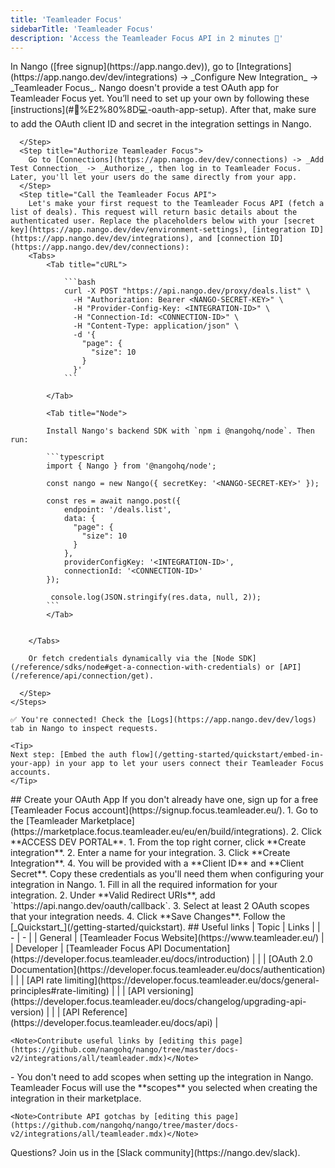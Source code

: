 ```yaml
---
title: 'Teamleader Focus'
sidebarTitle: 'Teamleader Focus'
description: 'Access the Teamleader Focus API in 2 minutes 💨'
---
```


<Tabs>
  <Tab title="🚀 Quickstart">
    <Steps>
      <Step title="Create an integration">
        In Nango ([free signup](https://app.nango.dev)), go to [Integrations](https://app.nango.dev/dev/integrations) -> _Configure New Integration_ -> _Teamleader Focus_. Nango doesn't provide a test OAuth app for Teamleader Focus yet. You’ll need to set up your own by following these [instructions](#🧑%E2%80%8D💻-oauth-app-setup). After that, make sure to add the OAuth client ID and secret in the integration settings in Nango.

      </Step>
      <Step title="Authorize Teamleader Focus">
        Go to [Connections](https://app.nango.dev/dev/connections) -> _Add Test Connection_ -> _Authorize_, then log in to Teamleader Focus. Later, you'll let your users do the same directly from your app.
      </Step>
      <Step title="Call the Teamleader Focus API">
        Let's make your first request to the Teamleader Focus API (fetch a list of deals). This request will return basic details about the authenticated user. Replace the placeholders below with your [secret key](https://app.nango.dev/dev/environment-settings), [integration ID](https://app.nango.dev/dev/integrations), and [connection ID](https://app.nango.dev/dev/connections):
        <Tabs>
            <Tab title="cURL">

                ```bash
                curl -X POST "https://api.nango.dev/proxy/deals.list" \
                  -H "Authorization: Bearer <NANGO-SECRET-KEY>" \
                  -H "Provider-Config-Key: <INTEGRATION-ID>" \
                  -H "Connection-Id: <CONNECTION-ID>" \
                  -H "Content-Type: application/json" \
                  -d '{
                    "page": {
                      "size": 10
                    }
                  }'
                ```

            </Tab>

            <Tab title="Node">

            Install Nango's backend SDK with `npm i @nangohq/node`. Then run:

            ```typescript
            import { Nango } from '@nangohq/node';

            const nango = new Nango({ secretKey: '<NANGO-SECRET-KEY>' });

            const res = await nango.post({
                endpoint: '/deals.list',
                data: {
                  "page": {
                    "size": 10
                  }
                },
                providerConfigKey: '<INTEGRATION-ID>',
                connectionId: '<CONNECTION-ID>'
            });

             console.log(JSON.stringify(res.data, null, 2));
            ```
            </Tab>


        </Tabs>

        Or fetch credentials dynamically via the [Node SDK](/reference/sdks/node#get-a-connection-with-credentials) or [API](/reference/api/connection/get).

      </Step>
    </Steps>

    ✅ You're connected! Check the [Logs](https://app.nango.dev/dev/logs) tab in Nango to inspect requests.

    <Tip>
    Next step: [Embed the auth flow](/getting-started/quickstart/embed-in-your-app) in your app to let your users connect their Teamleader Focus accounts.
    </Tip>
  </Tab>
  <Tab title="🧑‍💻 OAuth app setup">
    ## Create your OAuth App
    <Steps>
      <Step title="Create a Teamleader Focus account">
        If you don't already have one, sign up for a free [Teamleader Focus account](https://signup.focus.teamleader.eu/).
      </Step>
      <Step title="Access the Marketplace">
        1. Go to the [Teamleader Marketplace](https://marketplace.focus.teamleader.eu/eu/en/build/integrations).
        2. Click **ACCESS DEV PORTAL**.
      </Step>
      <Step title="Create an integration">
        1. From the top right corner, click **Create integration**.
        2. Enter a name for your integration.
        3. Click **Create Integration**.
        4. You will be provided with a **Client ID** and **Client Secret**. Copy these credentials as you'll need them when configuring your integration in Nango.
      </Step>
      <Step title="Configure your integration">
        1. Fill in all the required information for your integration.
        2. Under **Valid Redirect URIs**, add `https://api.nango.dev/oauth/callback`.
        3. Select at least 2 OAuth scopes that your integration needs.
        4. Click **Save Changes**.
      </Step>
       <Step title="Next">
        Follow the [_Quickstart_](/getting-started/quickstart).
      </Step>
    </Steps>

  </Tab>
  <Tab title="🔗 Useful links">
    ## Useful links
    | Topic | Links | 
    | - | - | 
    | General | [Teamleader Focus Website](https://www.teamleader.eu/) |
    | Developer | [Teamleader Focus API Documentation](https://developer.focus.teamleader.eu/docs/introduction) |
    | | [OAuth 2.0 Documentation](https://developer.focus.teamleader.eu/docs/authentication) |
    | | [API rate limiting](https://developer.focus.teamleader.eu/docs/general-principles#rate-limiting) |
    | | [API versioning](https://developer.focus.teamleader.eu/docs/changelog/upgrading-api-version) |
    | | [API Reference](https://developer.focus.teamleader.eu/docs/api) |

    <Note>Contribute useful links by [editing this page](https://github.com/nangohq/nango/tree/master/docs-v2/integrations/all/teamleader.mdx)</Note>
  </Tab>
  <Tab title="🚨 API gotchas">
    - You don't need to add scopes when setting up the integration in Nango. Teamleader Focus will use the **scopes** you selected when creating the integration in their marketplace.

    <Note>Contribute API gotchas by [editing this page](https://github.com/nangohq/nango/tree/master/docs-v2/integrations/all/teamleader.mdx)</Note>
  </Tab>
</Tabs>

<Info>
    Questions? Join us in the [Slack community](https://nango.dev/slack).
</Info>
